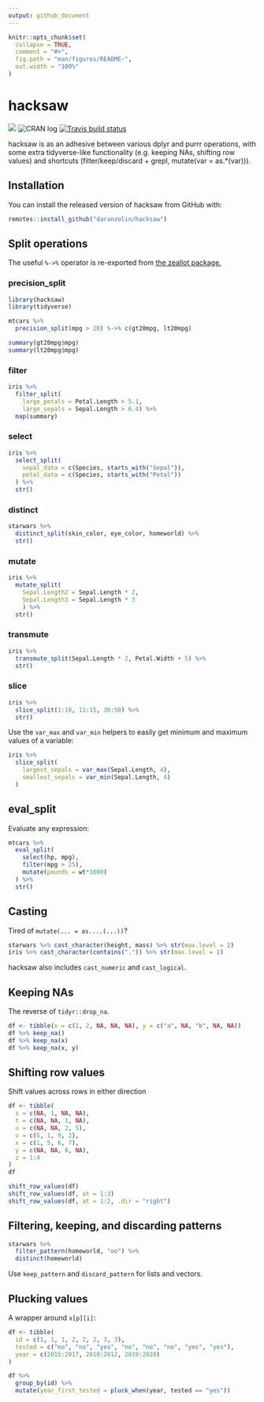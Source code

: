 ```yaml
---
output: github_document
---
```


<!-- README.md is generated from README.Rmd. Please edit that file -->

```r
knitr::opts_chunk$set(
  collapse = TRUE,
  comment = "#>",
  fig.path = "man/figures/README-",
  out.width = "100%"
)
```

# hacksaw

<!-- badges: start -->
![](https://camo.githubusercontent.com/ea6e0ff99602c3563e3dd684abf60b30edceaeef/68747470733a2f2f696d672e736869656c64732e696f2f62616467652f6c6966656379636c652d6578706572696d656e74616c2d6f72616e67652e737667)
![CRAN log](http://www.r-pkg.org/badges/version/hacksaw)
[![Travis build status](https://travis-ci.org/daranzolin/hacksaw.svg?branch=master)](https://travis-ci.com/daranzolin/hacksaw)
<!-- badges: end -->

hacksaw is as an adhesive between various dplyr and purrr operations, with some extra tidyverse-like functionality (e.g. keeping NAs, shifting row values) and shortcuts (filter/keep/discard + grepl, mutate(var = as.*(var))).

## Installation

You can install the released version of hacksaw from GitHub with:

``` r
remotes::install_github("daranzolin/hacksaw")
```

## Split operations

The useful `%->%` operator is re-exported from [the zeallot package.](https://github.com/r-lib/zeallot)

### precision_split

```r
library(hacksaw)
library(tidyverse)

mtcars %>% 
  precision_split(mpg > 20) %->% c(gt20mpg, lt20mpg)

summary(gt20mpg$mpg)
summary(lt20mpg$mpg)
```


### filter

```r
iris %>% 
  filter_split(
    large_petals = Petal.Length > 5.1,
    large_sepals = Sepal.Length > 6.4) %>% 
  map(summary)
```

### select

```r
iris %>% 
  select_split(
    sepal_data = c(Species, starts_with("Sepal")),
    petal_data = c(Species, starts_with("Petal"))
  ) %>% 
  str()
```

### distinct

```r
starwars %>% 
  distinct_split(skin_color, eye_color, homeworld) %>% 
  str()
```

### mutate

```r
iris %>% 
  mutate_split(
    Sepal.Length2 = Sepal.Length * 2,
    Sepal.Length3 = Sepal.Length * 3
    ) %>% 
  str()
```

### transmute 

```r
iris %>% 
  transmute_split(Sepal.Length * 2, Petal.Width + 5) %>% 
  str()
```

### slice

```r
iris %>% 
  slice_split(1:10, 11:15, 30:50) %>% 
  str()
```

Use the `var_max` and `var_min` helpers to easily get minimum and maximum values of a variable:

```r
iris %>% 
  slice_split(
    largest_sepals = var_max(Sepal.Length, 4),
    smallest_sepals = var_min(Sepal.Length, 4)
  )
```

## eval_split

Evaluate any expression:

```r
mtcars %>% 
  eval_split(
    select(hp, mpg),
    filter(mpg > 25),
    mutate(pounds = wt*1000)
  ) %>% 
  str()
```

## Casting

Tired of `mutate(... = as....(...))`? 

```r
starwars %>% cast_character(height, mass) %>% str(max.level = 2) 
iris %>% cast_character(contains(".")) %>% str(max.level = 1)
```

hacksaw also includes `cast_numeric` and `cast_logical`.

## Keeping NAs

The reverse of `tidyr::drop_na`.

```r
df <- tibble(x = c(1, 2, NA, NA, NA), y = c("a", NA, "b", NA, NA))
df %>% keep_na()
df %>% keep_na(x)
df %>% keep_na(x, y)
```

## Shifting row values

Shift values across rows in either direction

```r
df <- tibble(
  s = c(NA, 1, NA, NA),
  t = c(NA, NA, 1, NA),
  u = c(NA, NA, 2, 5),
  v = c(5, 1, 9, 2),
  x = c(1, 5, 6, 7),
  y = c(NA, NA, 8, NA),
  z = 1:4
)
df

shift_row_values(df)
shift_row_values(df, at = 1:3)
shift_row_values(df, at = 1:2, .dir = "right")

```

## Filtering, keeping, and discarding patterns

```r
starwars %>% 
  filter_pattern(homeworld, "oo") %>% 
  distinct(homeworld)
```

Use `keep_pattern` and `discard_pattern` for lists and vectors.

## Plucking values

A wrapper around `x[p][i]`:

```r
df <- tibble(
  id = c(1, 1, 1, 2, 2, 2, 3, 3),
  tested = c("no", "no", "yes", "no", "no", "no", "yes", "yes"),
  year = c(2015:2017, 2010:2012, 2019:2020)
) 

df %>% 
  group_by(id) %>%
  mutate(year_first_tested = pluck_when(year, tested == "yes"))
```


